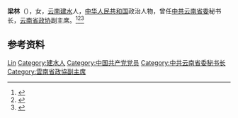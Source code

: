 '''梁林'''（{{bd|1929年|}}），女，[[云南|云南]][[建水|建水]]人，[[中华人民共和国|中华人民共和国]]政治人物，曾任[[中共云南省委|中共云南省委]]秘书长，[[云南省政协|云南省政协]]副主席。<ref>{{cite book|title=中囯人名大辞典·当代人物卷|author=廖盖隆等编|year=1990|publisher=上海辞书出版社|location=上海|page=}}</ref><ref>{{cite book|title=中囯人名大辞典·现任党政军领导人物卷|author=廖盖隆等编|year=1990|publisher=上海辞书出版社|location=上海|page=}}</ref><ref>{{Cite book|title=中华人民共和国职官志|author=何虎生, 李耀东, 向常福主编|publisher=中国社会出版社|year=2003|isbn=9787800883934|location=北京|pages=}}</ref>

== 参考资料 ==
{{reflist}}

{{中国人物小作品}}

{{Authority control}}
{{DEFAULTSORT:Liang梁}}
[[Category:梁姓|Lin]]
[[Category:建水人|Category:建水人]]
[[Category:中国共产党党员|Category:中国共产党党员]]
[[Category:中共云南省委秘书长|Category:中共云南省委秘书长]]
[[Category:雲南省政協副主席|Category:雲南省政協副主席]]